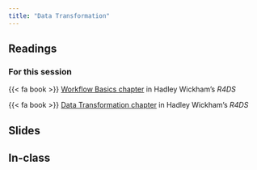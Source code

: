 ```yaml
---
title: "Data Transformation"
---
```


## Readings

### For this session

{{< fa book >}} [Workflow Basics chapter](https://r4ds.had.co.nz/workflow-basics.html) in Hadley Wickham's *R4DS*

{{< fa book >}} [Data Transformation chapter](https://r4ds.had.co.nz/transform.html) in Hadley Wickham's *R4DS*

## Slides

## In-class
